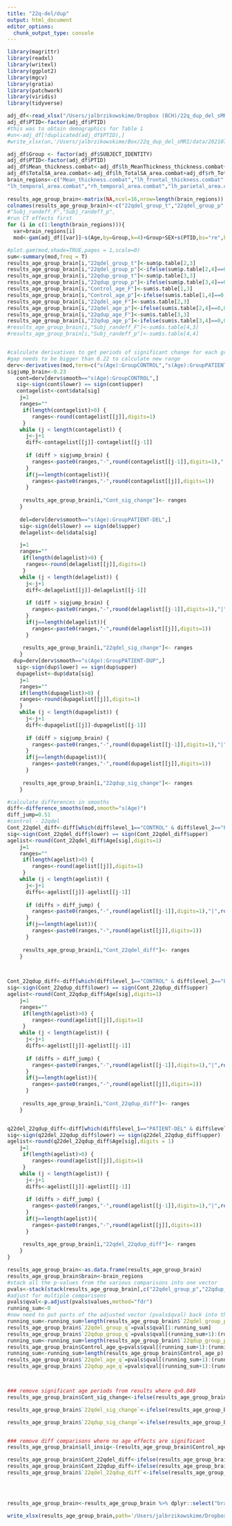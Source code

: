 ```yaml
---
title: "22q-del/dup"
output: html_document
editor_options: 
  chunk_output_type: console
---
```


```r
library(magrittr)
library(readxl)
library(writexl)
library(ggplot2)
library(mgcv)
library(gratia)
library(patchwork)
library(viridis)
library(tidyverse)
```

```r
adj_df<-read_xlsx("/Users/jalbrzikowskime/Dropbox (BCH)/22q_dup_del_sMRI/data/20220413_aftercombat_data.xlsx")
adj_df$PTID<-factor(adj_df$PTID)
#this was to obtain demographics for Table 1
#un<-adj_df[!duplicated(adj_df$PTID),]
#write_xlsx(un,'/Users/jalbrzikowskime/Box/22q_dup_del_sMRI/data/20210712_baseline_info_4_Stefanie.xlsx')

```





```r
adj_df$Group <- factor(adj_df$SUBJECT_IDENTITY)
adj_df$PTID<-factor(adj_df$PTID)
adj_df$Mean_thickness.combat<-adj_df$lh_MeanThickness_thickness.combat+adj_df$rh_MeanThickness_thickness.combat
adj_df$TotalSA_area.combat<-adj_df$lh_TotalSA_area.combat+adj_df$rh_TotalSA_area.combat
brain_regions<-c("Mean_thickness.combat","lh_frontal_thickness.combat","rh_frontal_thickness.combat","lh_temporal_thickness.combat","rh_temporal_thickness.combat","lh_parietal_thickness.combat","rh_parietal_thickness.combat","lh_occipital_thickness.combat","rh_occipital_thickness.combat","TotalSA_area.combat","lh_frontal_area.combat","rh_frontal_area.combat",
"lh_temporal_area.combat","rh_temporal_area.combat","lh_parietal_area.combat","rh_parietal_area.combat","lh_occipital_area.combat","rh_occipital_area.combat")
                     
results_age_group_brain<-matrix(NA,ncol=16,nrow=length(brain_regions))
colnames(results_age_group_brain)<-c("22qdel_group_t","22qdel_group_p","22qdup_group_t","22qdup_group_p","Control_age_F","Control_age_p","22qdel_age_F","22qdel_age_p","22qdup_age_F","22qdup_age_p","Cont_sig_change","22qdel_sig_change","22qdup_sig_change","Cont_22qdel_diff","Cont_22qdup_diff","22qdel_22qdup_diff")
#"Subj_randeff_F","Subj_randeff_p",
#run CT effects first
for (i in c(1:length(brain_regions))){
  var=brain_regions[i]
  mod<-gam(adj_df[[var]]~s(Age,by=Group,k=4)+Group+SEX+s(PTID,bs="re",k=4),selection=TRUE,method="REML",data=adj_df)

#plot.gam(mod,shade=TRUE,pages = 1,scale=0)
sum<-summary(mod,freq = T) 
results_age_group_brain[i,"22qdel_group_t"]<-sum$p.table[2,3]
results_age_group_brain[i,"22qdel_group_p"]<-ifelse(sum$p.table[2,4]==0,0.00000000000000022,sum$p.table[2,4])
results_age_group_brain[i,"22qdup_group_t"]<-sum$p.table[3,3]
results_age_group_brain[i,"22qdup_group_p"]<-ifelse(sum$p.table[3,4]==0,0.00000000000000022,sum$p.table[3,4])
results_age_group_brain[i,"Control_age_F"]<-sum$s.table[1,3]
results_age_group_brain[i,"Control_age_p"]<-ifelse(sum$s.table[1,4]==0,0.00000000000000022,sum$s.table[1,4])
results_age_group_brain[i,"22qdel_age_F"]<-sum$s.table[2,3]
results_age_group_brain[i,"22qdel_age_p"]<-ifelse(sum$s.table[2,4]==0,0.00000000000000022,sum$s.table[2,4])
results_age_group_brain[i,"22qdup_age_F"]<-sum$s.table[3,3]
results_age_group_brain[i,"22qdup_age_p"]<-ifelse(sum$s.table[3,4]==0,0.00000000000000022,sum$s.table[3,4])
#results_age_group_brain[i,"Subj_randeff_F"]<-sum$s.table[4,3]
#results_age_group_brain[i,"Subj_randeff_p"]<-sum$s.table[4,4]


#calculate derivatives to get periods of significant change for each group
#gap needs to be bigger than 0.22 to calculate new range
derv<-derivatives(mod,term=c("s(Age):GroupCONTROL","s(Age):GroupPATIENT-DEL","s(Age):GroupPATIENT-DUP"))
sigjump_brain<-0.23
   cont=derv[derv$smooth=="s(Age):GroupCONTROL",]
   sig<-sign(cont$lower) == sign(cont$upper)
   contagelist<-cont$data[sig]
    j=1
    ranges=""
     if(length(contagelist)>0) {
        ranges<-round(contagelist[[j]],digits=1)
     }
    while (j < length(contagelist)) {
      j<-j+1
      diff<-contagelist[[j]]-contagelist[[j-1]]
      
      if (diff > sigjump_brain) {
        ranges<-paste0(ranges,"-",round(contagelist[[j-1]],digits=1),"|",round(contagelist[[j]],digits=1))
      }
      if(j==length(contagelist)){
        ranges<-paste0(ranges,"-",round(contagelist[[j]],digits=1))
      }
  
     results_age_group_brain[i,"Cont_sig_change"]<- ranges
    }
    
    del=derv[derv$smooth=="s(Age):GroupPATIENT-DEL",]
    sig<-sign(del$lower) == sign(del$upper)
    delagelist<-del$data[sig]

    j=1
    ranges=""
     if(length(delagelist)>0) {
      ranges<-round(delagelist[[j]],digits=1)
     }
    while (j < length(delagelist)) {
      j<-j+1
      diff<-delagelist[[j]]-delagelist[[j-1]]
      
      if (diff > sigjump_brain) {
        ranges<-paste0(ranges,"-",round(delagelist[[j-1]],digits=1),"|",round(delagelist[[j]],digits=1))
      }
      if(j==length(delagelist)){
        ranges<-paste0(ranges,"-",round(delagelist[[j]],digits=1))
      }
  
     results_age_group_brain[i,"22qdel_sig_change"]<- ranges
    }
  dup=derv[derv$smooth=="s(Age):GroupPATIENT-DUP",]
   sig<-sign(dup$lower) == sign(dup$upper)
   dupagelist<-dup$data[sig]
    j=1
    ranges=""
    if(length(dupagelist)>0) {
    ranges<-round(dupagelist[[j]],digits=1)
    }
    while (j < length(dupagelist)) {
      j<-j+1
      diff<-dupagelist[[j]]-dupagelist[[j-1]]
      
      if (diff > sigjump_brain) {
        ranges<-paste0(ranges,"-",round(dupagelist[[j-1]],digits=1),"|",round(dupagelist[[j]],digits=1))
      }
      if(j==length(dupagelist)){
        ranges<-paste0(ranges,"-",round(dupagelist[[j]],digits=1))
      }
  
     results_age_group_brain[i,"22qdup_sig_change"]<- ranges
    }

#calculate differences in smooths
diff<-difference_smooths(mod,smooth="s(Age)")
diff_jump=0.51
#control - 22qdel
Cont_22qdel_diff<-diff[which(diff$level_1=="CONTROL" & diff$level_2=="PATIENT-DEL"),]
sig<-sign(Cont_22qdel_diff$lower) == sign(Cont_22qdel_diff$upper)
agelist<-round(Cont_22qdel_diff$Age[sig],digits=1)
    j=1
    ranges=""
     if(length(agelist)>0) {
        ranges<-round(agelist[[j]],digits=1)
     }
    while (j < length(agelist)) {
      j<-j+1
      diffs<-agelist[[j]]-agelist[[j-1]]
      
      if (diffs > diff_jump) {
        ranges<-paste0(ranges,"-",round(agelist[[j-1]],digits=1),"|",round(agelist[[j]],digits=1))
      }
      if(j==length(agelist)){
        ranges<-paste0(ranges,"-",round(agelist[[j]],digits=1))
      }
  
     results_age_group_brain[i,"Cont_22qdel_diff"]<- ranges
    }
    


Cont_22qdup_diff<-diff[which(diff$level_1=="CONTROL" & diff$level_2=="PATIENT-DUP"),]
sig<-sign(Cont_22qdup_diff$lower) == sign(Cont_22qdup_diff$upper)
agelist<-round(Cont_22qdup_diff$Age[sig],digits=1)
    j=1
    ranges=""
     if(length(agelist)>0) {
        ranges<-round(agelist[[j]],digits=1)
     }
    while (j < length(agelist)) {
      j<-j+1
      diffs<-agelist[[j]]-agelist[[j-1]]
      
      if (diffs > diff_jump) {
        ranges<-paste0(ranges,"-",round(agelist[[j-1]],digits=1),"|",round(agelist[[j]],digits=1))
      }
      if(j==length(agelist)){
        ranges<-paste0(ranges,"-",round(agelist[[j]],digits=1))
      }
  
     results_age_group_brain[i,"Cont_22qdup_diff"]<- ranges
    }


q22del_22qdup_diff<-diff[which(diff$level_1=="PATIENT-DEL" & diff$level_2=="PATIENT-DUP"),]
sig<-sign(q22del_22qdup_diff$lower) == sign(q22del_22qdup_diff$upper)
agelist<-round(q22del_22qdup_diff$Age[sig],digits = 1)
    j=1
     if(length(agelist)>0) {
        ranges<-round(agelist[[j]],digits=1)
     }
    while (j < length(agelist)) {
      j<-j+1
      diffs<-agelist[[j]]-agelist[[j-1]]
      
      if (diffs > diff_jump) {
        ranges<-paste0(ranges,"-",round(agelist[[j-1]],digits=1),"|",round(agelist[[j]],digits=1))
      }
      if(j==length(agelist)){
        ranges<-paste0(ranges,"-",round(agelist[[j]],digits=1))
      }
  
     results_age_group_brain[i,"22qdel_22qdup_diff"]<- ranges
    }
}

results_age_group_brain<-as.data.frame(results_age_group_brain)
results_age_group_brain$brain<-brain_regions
#stack all the p-values from the various comparisons into one vector
pvals<-stack(stack(results_age_group_brain[,c("22qdel_group_p","22qdup_group_p","Control_age_p","22qdel_age_p","22qdup_age_p")]) )
#adjust for multiple comparisons
pvals$qval<-p.adjust(pvals$values,method="fdr")
running_sum<-0
#now need to put parts of the adjusted vector (pvals$qval) back into the data frame
running_sum<-running_sum+length(results_age_group_brain$`22qdel_group_p`)
results_age_group_brain$`22qdel_group_q`=pvals$qval[1:running_sum]
results_age_group_brain$`22qdup_group_q`=pvals$qval[(running_sum+1):(running_sum+length(results_age_group_brain$`22qdup_group_p`))]
running_sum<-running_sum+length(results_age_group_brain$`22qdup_group_p`)
results_age_group_brain$Control_age_q=pvals$qval[(running_sum+1):(running_sum+length(results_age_group_brain$Control_age_p))]
running_sum<-running_sum+length(results_age_group_brain$Control_age_p)
results_age_group_brain$`22qdel_age_q`=pvals$qval[(running_sum+1):(running_sum+length(results_age_group_brain$`22qdel_age_p`))]
results_age_group_brain$`22qdup_age_q`=pvals$qval[(running_sum+1):(running_sum+length(results_age_group_brain$`22qdup_age_p`))]



### remove significant age periods from results where q>0.049
results_age_group_brain$Cont_sig_change<-ifelse(results_age_group_brain$Control_age_q>0.049,NA,results_age_group_brain$Cont_sig_change)

results_age_group_brain$`22qdel_sig_change`<-ifelse(results_age_group_brain$`22qdel_age_q`>0.049,NA,results_age_group_brain$`22qdel_sig_change`)

results_age_group_brain$`22qdup_sig_change`<-ifelse(results_age_group_brain$`22qdup_age_q`>0.049,NA,results_age_group_brain$`22qdup_sig_change`)


### remove diff comparisons where no age effects are significant
results_age_group_brain$all_insig<-(results_age_group_brain$Control_age_q>0.049 & results_age_group_brain$`22qdel_age_q`>0.049 & results_age_group_brain$`22qdup_age_q`>0.049)

results_age_group_brain$Cont_22qdel_diff<-ifelse(results_age_group_brain$all_insig,NA,results_age_group_brain$Cont_22qdel_diff)
results_age_group_brain$Cont_22qdup_diff<-ifelse(results_age_group_brain$all_insig,NA,results_age_group_brain$Cont_22qdup_diff)
results_age_group_brain$`22qdel_22qdup_diff`<-ifelse(results_age_group_brain$all_insig,NA,results_age_group_brain$`22qdel_22qdup_diff`)




results_age_group_brain<-results_age_group_brain %>% dplyr::select("brain","22qdel_group_t","22qdel_group_p","22qdel_group_q","22qdup_group_t","22qdup_group_p" ,"22qdup_group_q","Control_age_F","Control_age_p","Control_age_q","22qdel_age_F","22qdel_age_p","22qdel_age_q","22qdup_age_F","22qdup_age_p","22qdup_age_q","Cont_sig_change","22qdel_sig_change","22qdup_sig_change","Cont_22qdel_diff","Cont_22qdup_diff","22qdel_22qdup_diff")

write_xlsx(results_age_group_brain,path='/Users/jalbrzikowskime/Dropbox (BCH)/22q_dup_del_sMRI/results/Aim1_age_results_ICVresid.xlsx')

```
